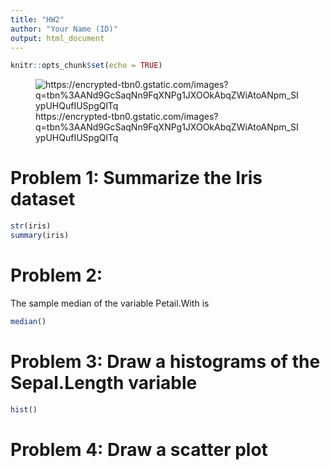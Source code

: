 ```yaml
---
title: "HW2"
author: "Your Name (ID)"
output: html_document
---
```


```r
knitr::opts_chunk$set(echo = TRUE)
```
![https://encrypted-tbn0.gstatic.com/images?q=tbn%3AANd9GcSaqNn9FqXNPg1JXOOkAbqZWiAtoANpm_SIypUHQufIUSpgQlTq](https://encrypted-tbn0.gstatic.com/images?q=tbn%3AANd9GcSaqNn9FqXNPg1JXOOkAbqZWiAtoANpm_SIypUHQufIUSpgQlTq)

# Problem 1: Summarize the Iris dataset 

```r
str(iris)
summary(iris)
```

# Problem 2:

The sample median of the variable Petail.With is  

```r
median()
```

# Problem 3: Draw a histograms of the Sepal.Length variable

```r
hist()
```

# Problem 4: Draw a scatter plot 


